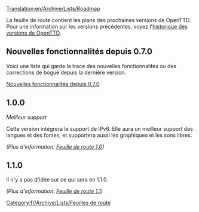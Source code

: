 [[Translation:en/Archive/Lists/Roadmap]]
[[Category:fr/Archive/Lists/Feuilles de route]]

La feuille de route contient les plans des prochaines versions de OpenTTD. Pour une information sur les versions précédentes, voyez l'[[fr/Archive/OpenTTD/Main Page|historique des versions de OpenTTD]].

==Nouvelles fonctionnalités depuis 0.7.0==

Voici une liste qui garde la trace des nouvelles fonctionnalités ou des corrections de bogue depuis la dernière version.

[[fr/Archive/Lists/Nouvelles fonctionnalités depuis 0.7.0|Nouvelles fonctionnalités depuis 0.7.0]]

==1.0.0==
''Meilleur support''

Cette version intégrera le support de IPv6. Elle aura un meilleur support des langues et des fontes, et supportera aussi les graphiques et les sons libres.

''(Plus d'information: [[fr/Archive/Lists/Feuille de route 1.0|Feuille de route 1.0]])''

==1.1.0==
Il n'y a pas d'idée sur ce qui sera en 1.1.0.

''(Plus d'information: [[fr/Archive/Lists/Feuille de route 1.1|Feuille de route 1.1]])''